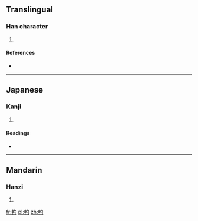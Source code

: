 ==Translingual==

===Han character===
{{Han char|rn=102|rad=田|as=03|sn=8|four=|canj=中中心戈 (LLPI)}}

# {{defn|Han|sort=田03}}

====References====
* {{Han ref|kx=0759.200|dkj=21751|hdz=42530.120|uh=7543|ud=30019}}

----

==Japanese==

===Kanji===
{{ja-kanji|grade=|rs=田03}}

# {{defn|lang=ja|sort=田03}}

====Readings====
* {{ja-readings|on=[[しゅん]] (shun)|kun=[[いいつけ]] (iitsuke)|nanori=}}

----

==Mandarin==

===Hanzi===
{{cmn-hanzi|pin=[[wēi]] ([[wei1]]), [[wěi]] ([[wei3]]), [[xún]] ([[xun2]])|wg=wei<sup>1</sup>, wei<sup>3</sup>, hsün<sup>2</sup>}}

# {{defn|lang=cmn|sort=田03}}

[[fr:畃]]
[[pl:畃]]
[[zh:畃]]